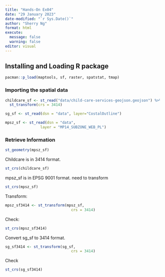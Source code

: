 ```yaml
---
title: "Hands-On Ex04"
date: "29 January 2023"
date-modified: "`r Sys.Date()`"
author: "Sherry Ng"
format: html
execute: 
  message: false
  warning: false
editor: visual
---
```


## Installing and Loading R package

```r
pacman::p_load(maptools, sf, raster, spatstat, tmap)
```

### Importing the spatial data

```r
childcare_sf <- st_read("data/child-care-services-geojson.geojson") %>%
  st_transform(crs = 3414)
```

```r
sg_sf <- st_read(dsn = "data", layer="CostalOutline")
```

```r
mpsz_sf <- st_read(dsn = "data", 
                layer = "MP14_SUBZONE_WEB_PL")
```

### Retrieve Information

```r
st_geometry(mpsz_sf)
```

Childcare is in 3414 format.

```r
st_crs(childcare_sf)
```

mpsz_sf is in EPSG 9001 format. need to transform

```r
st_crs(mpsz_sf)
```

Transform:

```r
mpsz_sf3414 <- st_transform(mpsz_sf, 
                              crs = 3414)
```

Check:

```r
st_crs(mpsz_sf3414)
```

Convert sg_sf to 3414 format.

```r
sg_sf3414 <- st_transform(sg_sf, 
                              crs = 3414)
```

Check

```r
st_crs(sg_sf3414)
```
